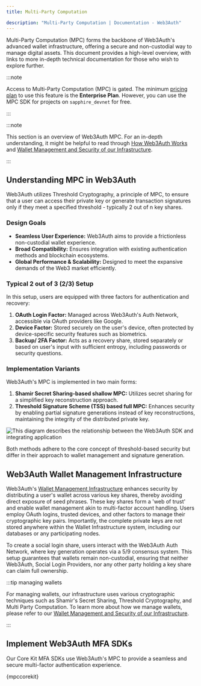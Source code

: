 ```yaml
---
title: Multi-Party Computation

description: "Multi-Party Computation | Documentation - Web3Auth"
---
```



Multi-Party Computation (MPC) forms the backbone of Web3Auth's advanced wallet infrastructure,
offering a secure and non-custodial way to manage digital assets. This document provides a
high-level overview, with links to more in-depth technical documentation for those who wish to
explore further.

:::note

Access to Multi-Party Computation (MPC) is gated. The minimum
[pricing plan](https://web3auth.io/pricing.html) to use this feature is the **Enterprise Plan**.
However, you can use the MPC SDK for projects on `sapphire_devnet` for free.

:::

:::note

This section is an overview of Web3Auth MPC. For an in-depth understanding, it might be helpful to
read through [How Web3Auth Works](/docs/how-web3auth-works/) and
[Wallet Management and Security of our Infrastructure](/docs/infrastructure/).

:::

## Understanding MPC in Web3Auth

Web3Auth utilizes Threshold Cryptography, a principle of MPC, to ensure that a user can access their
private key or generate transaction signatures only if they meet a specified threshold - typically 2
out of n key shares.

### Design Goals

- **Seamless User Experience:** Web3Auth aims to provide a frictionless non-custodial wallet
  experience.
- **Broad Compatibility:** Ensures integration with existing authentication methods and blockchain
  ecosystems.
- **Global Performance & Scalability:** Designed to meet the expansive demands of the Web3 market
  efficiently.

### Typical 2 out of 3 (2/3) Setup

In this setup, users are equipped with three factors for authentication and recovery:

1. **OAuth Login Factor:** Managed across Web3Auth's Auth Network, accessible via OAuth providers
   like Google.
2. **Device Factor:** Stored securely on the user's device, often protected by device-specific
   security features such as biometrics.
3. **Backup/ 2FA Factor:** Acts as a recovery share, stored separately or based on user's input with
   sufficient entropy, including passwords or security questions.

### Implementation Variants

Web3Auth's MPC is implemented in two main forms:

1. **Shamir Secret Sharing-based shallow MPC:** Utilizes secret sharing for a simplified key
   reconstruction approach.
2. **Threshold Signature Scheme (TSS) based full MPC:** Enhances security by enabling partial
   signature generations instead of key reconstructions, maintaining the integrity of the
   distributed private key.

<picture>
  <source srcset={KeyManagementLight} media="(prefers-color-scheme: light)" />
  <source srcset={KeyManagementDark} media="(prefers-color-scheme: dark)" />
  <img
    src={KeyManagementLight}
    style={{ display: "block", maxHeight: "600px", margin: "20px auto" }}
    alt="This diagram describes the relationship between the Web3Auth SDK and integrating application"
  />
</picture>

Both methods adhere to the core concept of threshold-based security but differ in their approach to
wallet management and signature generation.

## Web3Auth Wallet Management Infrastructure

Web3Auth's [Wallet Management Infrastructure](/infrastructure/) enhances security by distributing a
user's wallet across various key shares, thereby avoiding direct exposure of seed phrases. These key
shares form a 'web of trust' and enable wallet management akin to multi-factor account handling.
Users employ OAuth logins, trusted devices, and other factors to manage their cryptographic key
pairs. Importantly, the complete private keys are not stored anywhere within the Wallet
Infrastructure system, including our databases or any participating nodes.

To create a social login share, users interact with the Web3Auth Auth Network, where key generation
operates via a 5/9 consensus system. This setup guarantees that wallets remain non-custodial,
ensuring that neither Web3Auth, Social Login Providers, nor any other party holding a key share can
claim full ownership.

:::tip managing wallets

For managing wallets, our infrastructure uses various cryptographic techniques such as Shamir's
Secret Sharing, Threshold Cryptography, and Multi Party Computation. To learn more about how we
manage wallets, please refer to our
[Wallet Management and Security of our Infrastructure](/infrastructure/).

:::

## Implement Web3Auth MFA SDKs

Our Core Kit MFA SDKs use Web3Auth's MPC to provide a seamless and secure multi-factor
authentication experience.

{mpccorekit}
